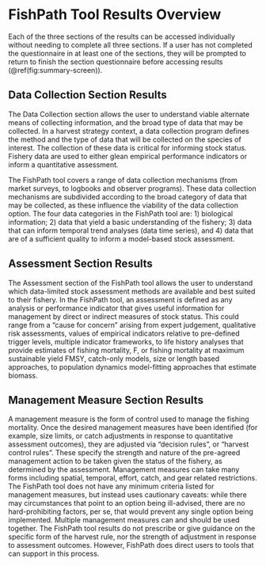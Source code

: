 # FishPath Tool Results Overview

Each of the three sections of the results can be accessed individually without needing to complete all three sections. If a user has not completed the questionnaire in at least one of the sections, they will be prompted to return to finish the section questionnaire before accessing results (\@ref(fig:summary-screen)).

## Data Collection Section Results

The Data Collection section allows the user to understand viable alternate means of collecting information, and the broad type of data that may be collected. In a harvest strategy context, a data collection program defines the method and the type of data that will be collected on the species of interest. The collection of these data is critical for informing stock status. Fishery data are used to either glean empirical performance indicators or inform a quantitative assessment.   

The FishPath tool covers a range of data collection mechanisms (from market surveys, to logbooks and observer programs).  These data collection mechanisms are subdivided according to the broad category of data that may be collected, as these influence the viability of the data collection option. The four data categories in the FishPath tool are: 1) biological information; 2) data that yield a basic understanding of the fishery; 3) data that can inform temporal trend analyses (data time series), and 4) data that are of a sufficient quality to inform a model-based stock assessment. 

## Assessment Section Results

The Assessment section of the FishPath tool allows the user to understand which data-limited stock assessment methods are available and best suited to their fishery. In the FishPath tool, an assessment is defined as any analysis or performance indicator that gives useful information for management by direct or indirect measures of stock status. This could range from a “cause for concern” arising from expert judgement, qualitative risk assessments, values of empirical indicators relative to pre-defined trigger levels, multiple indicator frameworks, to life history analyses that provide estimates of fishing mortality, F, or fishing mortality at maximum sustainable yield FMSY, catch-only models, size or length based approaches,  to population dynamics model-fitting approaches that estimate biomass. 

## Management Measure Section Results

A management measure is the form of control used to manage the fishing mortality.  Once the desired management measures have been identified (for example, size limits, or catch adjustments in response to quantitative assessment outcomes), they are adjusted via “decision rules”, or “harvest control rules”. These specify the strength and nature of the pre-agreed management action to be taken given the status of the fishery, as determined by the assessment. Management measures can take many forms including spatial, temporal, effort, catch, and gear related restrictions. The FishPath tool does not have any minimum criteria listed for management measures, but instead uses cautionary caveats: while there may circumstances that point to an option being ill-advised, there are no hard-prohibiting factors, per se, that would prevent any single option being implemented. Multiple management measures can and should be used together. The FishPath tool results do not prescribe or give guidance on the specific form of the harvest rule, nor the strength of adjustment in response to assessment outcomes. However, FishPath does direct users to tools that can support in this process.
